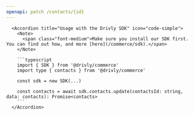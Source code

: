```yaml
---
openapi: patch /contacts/{id}
---
```


      <Accordion title="Usage with the Drivly SDK" icon="code-simple">
        <Note>
          <span class="font-medium">Make sure you install our SDK first. You can find out how, and more [here](/commerce/sdk).</span>
        </Note>

        ```typescript
        import { SDK } from '@drivly/commerce'
        import type { contacts } from '@drivly/commerce'

        const sdk = new SDK(...)

        const contacts = await sdk.contacts.update(contactsId: string, data: contacts): Promise<contacts>
        ```
      </Accordion>
